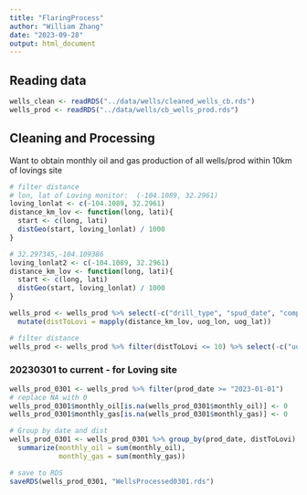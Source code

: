 ```yaml
---
title: "FlaringProcess"
author: "William Zhang"
date: "2023-09-28"
output: html_document
---
```

## Reading data
```r
wells_clean <- readRDS("../data/wells/cleaned_wells_cb.rds")
wells_prod <- readRDS("../data/wells/cb_wells_prod.rds")
```

## Cleaning and Processing
Want to obtain monthly oil and gas production of all wells/prod within 10km of lovings site
```r
# filter distance
# lon, lat of Loving monitor:  (-104.1089, 32.2961)
loving_lonlat <- c(-104.1089, 32.2961)
distance_km_lov <- function(long, lati){
  start <- c(long, lati)
  distGeo(start, loving_lonlat) / 1000
}

# 32.297345,-104.109386
loving_lonlat2 <- c(-104.1089, 32.2961)
distance_km_lov <- function(long, lati){
  start <- c(long, lati)
  distGeo(start, loving_lonlat) / 1000
}

wells_prod <- wells_prod %>% select(-c("drill_type", "spud_date", "completion_date", "first_prod_date", "last_prod_date", "Operator.Company.Name"))%>% 
  mutate(distToLovi = mapply(distance_km_lov, uog_lon, uog_lat))
```
```r
# filter distance
wells_prod <- wells_prod %>% filter(distToLovi <= 10) %>% select(-c("uog_lon", "uog_lat", "well_status_p", "well_status", "prod_type_p", "production_type"))
```


### 20230301 to current - for Loving site
```r
wells_prod_0301 <- wells_prod %>% filter(prod_date >= "2023-01-01")
# replace NA with 0
wells_prod_0301$monthly_oil[is.na(wells_prod_0301$monthly_oil)] <- 0
wells_prod_0301$monthly_gas[is.na(wells_prod_0301$monthly_gas)] <- 0
```
```r
# Group by date and dist
wells_prod_0301 <- wells_prod_0301 %>% group_by(prod_date, distToLovi) %>% 
  summarize(monthly_oil = sum(monthly_oil),
            monthly_gas = sum(monthly_gas))
```
```r
# save to RDS
saveRDS(wells_prod_0301, "WellsProcessed0301.rds")
```

